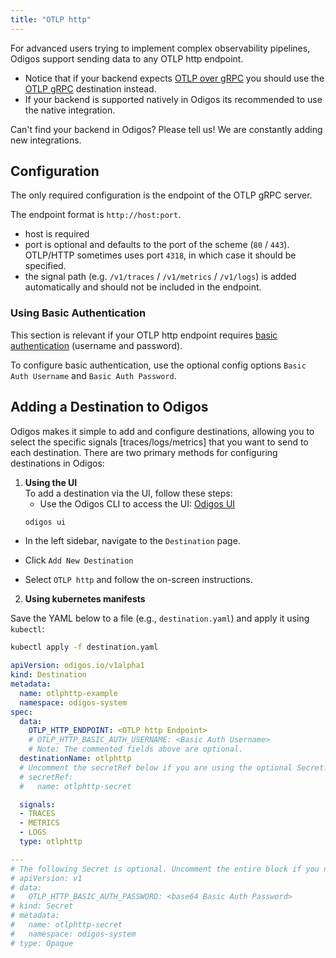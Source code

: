 ```yaml
---
title: "OTLP http"
---
```


For advanced users trying to implement complex observability pipelines, Odigos support sending data to any OTLP http endpoint.

- Notice that if your backend expects [OTLP over gRPC](https://opentelemetry.io/docs/specs/otel/protocol/exporter/#configuration-options) you should use the [OTLP gRPC](/backends/otlp) destination instead.
- If your backend is supported natively in Odigos its recommended to use the native integration.

<Tip>
  Can't find your backend in Odigos? Please tell us! We are constantly
  adding new integrations.
</Tip>

## Configuration

The only required configuration is the endpoint of the OTLP gRPC server.

The endpoint format is `http://host:port`.
- host is required
- port is optional and defaults to the port of the scheme (`80` / `443`). OTLP/HTTP sometimes uses port `4318`, in which case it should be specified.
- the signal path (e.g. `/v1/traces` / `/v1/metrics` / `/v1/logs`) is added automatically and should not be included in the endpoint.

### Using Basic Authentication

This section is relevant if your OTLP http endpoint requires [basic authentication](https://en.wikipedia.org/wiki/Basic_access_authentication) (username and password).

To configure basic authentication, use the optional config options `Basic Auth Username` and `Basic Auth Password`.


## Adding a Destination to Odigos

Odigos makes it simple to add and configure destinations, allowing you to select the specific signals [traces/logs/metrics] that you want to send to each destination. There are two primary methods for configuring destinations in Odigos:

1. **Using the UI**  
   To add a destination via the UI, follow these steps:
   - Use the Odigos CLI to access the UI: [Odigos UI](https://docs.odigos.io/cli/odigos_ui)
   ```bash
   odigos ui
    ```
- In the left sidebar, navigate to the `Destination` page.

- Click `Add New Destination`

- Select `OTLP http` and follow the on-screen instructions.


2. **Using kubernetes manifests**

Save the YAML below to a file (e.g., `destination.yaml`) and apply it using `kubectl`:

```bash
kubectl apply -f destination.yaml
```


```yaml
apiVersion: odigos.io/v1alpha1
kind: Destination
metadata:
  name: otlphttp-example
  namespace: odigos-system
spec:
  data:
    OTLP_HTTP_ENDPOINT: <OTLP http Endpoint>
    # OTLP_HTTP_BASIC_AUTH_USERNAME: <Basic Auth Username>
    # Note: The commented fields above are optional.
  destinationName: otlphttp
  # Uncomment the secretRef below if you are using the optional Secret.
  # secretRef:
  #   name: otlphttp-secret

  signals:
  - TRACES
  - METRICS
  - LOGS
  type: otlphttp

---
# The following Secret is optional. Uncomment the entire block if you need to use it.
# apiVersion: v1
# data:
#   OTLP_HTTP_BASIC_AUTH_PASSWORD: <base64 Basic Auth Password>
# kind: Secret
# metadata:
#   name: otlphttp-secret
#   namespace: odigos-system
# type: Opaque
```